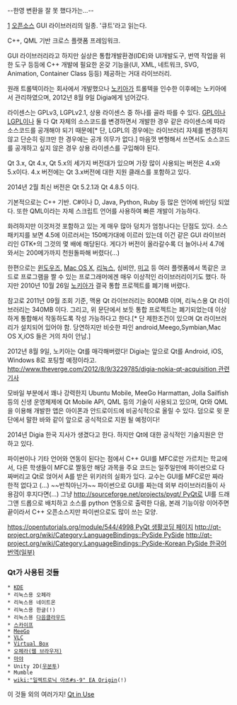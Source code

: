 --한영 변환을 잘 못 했다가는...--

[http://qt-project.org/]
[[오픈소스]] GUI 라이브러리의 일종. '큐트'라고 읽는다.

C++, QML 기반 크로스 플랫폼 프레임워크.

GUI 라이브러리라고 하지만 실상은 통합개발환경(IDE)와 UI개발도구, 번역 작업을 위한 도구 등등에 C++ 개발에 필요한 온갖 기능을(UI, XML, 네트워크, SVG, Animation, Container Class 등등) 제공하는 거대 라이브러리.

원래 트롤텍이라는 회사에서 개발했으나 [[노키아]]가 트롤텍을 인수한 이후에는 노키아에서 관리하였으며, 2012년 8월 9일 Digia에게 넘어갔다.

라이센스는 GPLv3, LGPLv2.1, 상용 라이센스 중 하나를 골라 따를 수 있다. [[GPL]]이나 [[LGPL]]이나 둘 다 Qt 자체의 소스코드를 변경하면서 개발한 경우 같은 라이센스에 따라 소스코드를 공개해야 되기 때문에[* 단, LGPL의 경우에는 라이브러리 자체를 변경하지 않고 단순히 링크만 한 경우에는 공개 의무가 없다.] 마음껏 변형해서 쓰면서도 소스코드를 공개하고 싶지 않은 경우 상용 라이센스를 구입해야 된다.

Qt 3.x, Qt 4.x, Qt 5.x의 세가지 버전대가 있으며 가장 많이 사용되는 버전은 4.x와 5.x이다. 4.x 버전에는 Qt 3.x버전에 대한 지원 클래스를 포함하고 있다.

2014년 2월 최신 버전은 Qt 5.2.1과 Qt 4.8.5 이다.

기본적으로는 C++ 기반.
C#이나 D, Java, Python, Ruby 등 많은 언어에 바인딩 되었다.
또한 QML이라는 자체 스크립트 언어를 사용하여 빠른 개발이 가능하다.

화려하지만 이것저것 포함하고 있는 게 매우 많아 덩치가 엄청나다는 단점도 있다. 소스 패키지를 보면 4.5에 이르러서는 150메가대에 이르러 있는데 이건 같은 GUI 라이브러리인 GTK+의 그것의 몇 배에 해당된다. 게다가 버전이 올라갈수록 더 늘어나서 4.7에 와서는 200메가까지 천원돌파해 버렸다(...)

한편으로는 [[윈도우즈]], [[Mac OS X]], [[리눅스]], 심비안, [[미고]] 등 여러 플렛폼에서 똑같은 코드로 프로그램을 짤 수 있는 프로그래머에겐 매우 이상적인 라이브러리이기도 했다. 하지만 2010년 10월 26일 [[노키아]]가 결국 통합 프로젝트를 폐기해 버렸다.

참고로 2011년 09월 조회 기준, 맥용 Qt 라이브러리는 800MB 이며, 리눅스용 Qt 라이브러리는 340MB 이다. 그리고, 위 문단에서 보듯 통합 프로젝트는 폐기되었는데 이상하게 통합해서 작동하도록 작성 가능하다고 한다.[* 단 제한조건이 있으며 Qt 라이브러리가 설치되어 있어야 함. 당연하지만 비슷한 파인 android,Meego,Symbian,Mac OS X,iOS 들은 거의 차이 안남.]

2012년 8월 9일, 노키아는 Qt를 매각해버렸다! Digia는 앞으로 Qt를 Android, iOS, Windows 8로 포팅할 예정이라고. [[http://www.theverge.com/2012/8/9/3229785/digia-nokia-qt-acquisition 관련기사]]

모바일 부분에서 꽤나 강력한지 Ubuntu Mobile, MeeGo Harmattan, Jolla Sailfish 등의 신생 운영체제에 Qt Mobile API, QML 등의 기술이 사용되고 있으며, Qt와 QML을 이용해 개발한 앱은 아이폰과 안드로이드에 비공식적으로 올릴 수 있다. 덤으로 윗 문단에서 말한 바와 같이 앞으로 공식적으로 지원 될 예정이다!

2014년 Digia 한국 지사가 생겼다고 한다. 하지만 Qt에 대한 공식적인 기술지원은 안 하고 있다.

파이썬이나 기타 언어와 연동이 된다는 점에서 C++ GUI를 MFC로만 가르치는 학교에서, 다른 학생들이 MFC로 짤동안 해당 과목을 주요 코드는 일주일만에 파이썬으로 다 짜버리고 Qt로 얹어서 A를 받은 위키러의 실화가 있다. 교수는 GUI를 MFC로만 짜라 한적 없다고 (...) ~~반칙아닌가~~ 파이썬으로 GUI를 짜는데 외부 라이브러리들이 사용감이 후지다면(...) 그냥 [[http://sourceforge.net/projects/pyqt/ PyQt]]로 UI를 드래그앤 드롭으로 배치하고 소스를 python 연동으로 출력한 다음, 본래 기능이랑 이어주면 끝이라서 C++ 오픈소스지만 파이썬으로도 많이 쓰는 모양.

[[https://opentutorials.org/module/544/4998 PyQt 생활코딩 페이지]]
[[http://qt-project.org/wiki/Category:LanguageBindings::PySide PySide]]
[[http://qt-project.org/wiki/Category:LanguageBindings::PySide-Korean PySide 한국어 번역(일부)]]



=== Qt가 사용된 것들 ===
 * [[KDE]]
 * 리눅스용 오페라
 * 리눅스용 네이트온
 * 리눅스용 한글(!)
 * 리눅스용 [[다음클라우드]]
 * [[스카이프]]
 * [[MeeGo]]
 * [[VLC]]
 * [[Virtual Box]]
 * [[오페라(웹 브라우저)]]
 * [[마야]]
 * Unity 2D([[우분투]])
 * Mumble
 * [[wiki:"일렉트로닉 아츠#s-9" EA Origin]](!)
이 것들 외의 여러가지! [http://qt.digia.com/Qt-in-Use/ Qt in Use]
